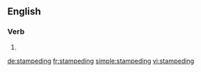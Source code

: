 ==English==

===Verb===
{{head|en}}

# {{present participle of|stampede|lang=en}}

[[de:stampeding]]
[[fr:stampeding]]
[[simple:stampeding]]
[[vi:stampeding]]